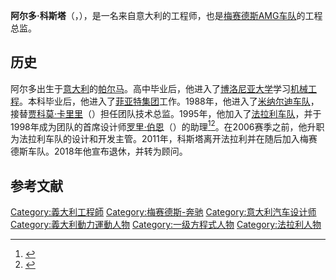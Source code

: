 '''阿尔多·科斯塔'''（{{lang-en|Aldo Costa}}，{{bd|1961年|6月5日||}}），是一名来自意大利的工程师，也是[[梅赛德斯AMG车队|梅赛德斯AMG车队]]的工程总监。

== 历史 ==
阿尔多出生于[[意大利|意大利]]的[[帕尔马_(米纳斯吉拉斯州)|帕尔马]]。高中毕业后，他进入了[[博洛尼亚大学|博洛尼亚大学]]学习[[机械工程|机械工程]]。本科毕业后，他进入了[[菲亚特集团|菲亚特集团]]工作。1988年，他进入了[[米纳尔迪车队|米纳尔迪车队]]，接替[[贾科莫·卡里里|贾科莫·卡里里]]（{{lang|en|Giacomo Caliri}}）担任团队技术总监。1995年，他加入了[[法拉利車隊|法拉利车队]]，并于1998年成为团队的首席设计师[[罗里·伯恩|罗里·伯恩]]（{{lang|en|Rory Byrne}}）的助理<ref>{{Cite book|chapter=Forza Minardi! : the inside story of the little team that took on the giants of F1|url=https://www.worldcat.org/oclc/190967870|publisher=Veloce|date=2008|location=Dorchester|isbn=978-1-84584-160-7|oclc=190967870|last=Vigar, Simon.}}</ref><ref>{{Cite web|title=Mercedes' F1 designer turned driver|url=https://www.espn.com/f1/story/_/id/23450585/aldo-costa-mercedes-f1-designer-turned-driver|accessdate=2020-11-08|date=2018-05-09|work=ESPN.com|language=en}}</ref>。在2006赛季之前，他升职为法拉利车队的设计和开发主管。2011年，科斯塔离开法拉利并在随后加入梅赛德斯车队。2018年他宣布退休，并转为顾问。

== 参考文献 ==
{{refs}}

{{法拉利車隊}}
{{梅赛德斯车队|state=collapsed}}
{{DEFAULTSORT:costa}}
[[Category:義大利工程師|Category:義大利工程師]]
[[Category:梅赛德斯-奔驰|Category:梅赛德斯-奔驰]]
[[Category:意大利汽车设计师|Category:意大利汽车设计师]]
[[Category:義大利動力運動人物|Category:義大利動力運動人物]]
[[Category:一级方程式人物|Category:一级方程式人物]]
[[Category:法拉利人物|Category:法拉利人物]]